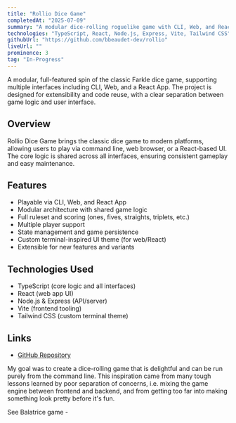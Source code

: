 ```yaml
---
title: "Rollio Dice Game"
completedAt: "2025-07-09"
summary: "A modular dice-rolling roguelike game with CLI, Web, and React interfaces. Implements full game logic, scoring, and multiple play modes."
technologies: "TypeScript, React, Node.js, Express, Vite, Tailwind CSS"
githubUrl: "https://github.com/bbeaudet-dev/rollio"
liveUrl: ""
prominence: 3
tag: "In-Progress"
---
```


A modular, full-featured spin of the classic Farkle dice game, supporting multiple interfaces including CLI, Web, and a React App. The project is designed for extensibility and code reuse, with a clear separation between game logic and user interface.

## Overview

Rollio Dice Game brings the classic dice game to modern platforms, allowing users to play via command line, web browser, or a React-based UI. The core logic is shared across all interfaces, ensuring consistent gameplay and easy maintenance.

## Features

- Playable via CLI, Web, and React App
- Modular architecture with shared game logic
- Full ruleset and scoring (ones, fives, straights, triplets, etc.)
- Multiple player support
- State management and game persistence
- Custom terminal-inspired UI theme (for web/React)
- Extensible for new features and variants

## Technologies Used

- TypeScript (core logic and all interfaces)
- React (web app UI)
- Node.js & Express (API/server)
- Vite (frontend tooling)
- Tailwind CSS (custom terminal theme)

## Links

- [GitHub Repository](https://github.com/bbeaudet-dev/rollio)

My goal was to create a dice-rolling game that is delightful and can be run purely from the command line. This inspiration came from many tough lessons learned by poor separation of concerns, i.e. mixing the game engine between frontend and backend, and from getting too far into making something look pretty before it's fun.

See Balatrice game -
